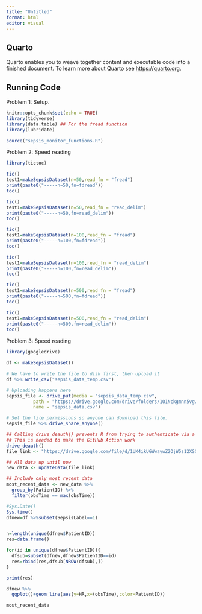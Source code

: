 ```yaml
---
title: "Untitled"
format: html
editor: visual
---
```


## Quarto

Quarto enables you to weave together content and executable code into a finished document. To learn more about Quarto see <https://quarto.org>.

## Running Code

Problem 1: Setup.
```r
knitr::opts_chunk$set(echo = TRUE)
library(tidyverse)
library(data.table) ## For the fread function
library(lubridate)

source("sepsis_monitor_functions.R")
```

Problem 2: Speed reading


```r
library(tictoc)

tic()
test1=makeSepsisDataset(n=50,read_fn = "fread")
print(paste0("-----n=50,fn=fdread"))
toc()

tic()
test1=makeSepsisDataset(n=50,read_fn = "read_delim")
print(paste0("-----n=50,fn=read_delim"))
toc()

tic()
test1=makeSepsisDataset(n=100,read_fn = "fread")
print(paste0("-----n=100,fn=fdread"))
toc()

tic()
test1=makeSepsisDataset(n=100,read_fn = "read_delim")
print(paste0("-----n=100,fn=read_delim"))
toc()

tic()
test1=makeSepsisDataset(n=500,read_fn = "fread")
print(paste0("-----n=500,fn=fdread"))
toc()

tic()
test1=makeSepsisDataset(n=500,read_fn = "read_delim")
print(paste0("-----n=500,fn=read_delim"))
toc()
```


Problem 3: Speed reading



```r
library(googledrive)

df <- makeSepsisDataset()

# We have to write the file to disk first, then upload it
df %>% write_csv("sepsis_data_temp.csv")

# Uploading happens here
sepsis_file <- drive_put(media = "sepsis_data_temp.csv", 
          path = "https://drive.google.com/drive/folders/1O1Nckgmnn5vgwyGJG28hhU5IGoCDThfY",
          name = "sepsis_data.csv")

# Set the file permissions so anyone can download this file.
sepsis_file %>% drive_share_anyone()
```


```r
## Calling drive_deauth() prevents R from trying to authenticate via a browser
## This is needed to make the GitHub Action work
drive_deauth()
file_link <- "https://drive.google.com/file/d/1UK4ikUGWwaywZ2OjW5s12XSOteH_WW0Y"

## All data up until now
new_data <- updateData(file_link)

## Include only most recent data
most_recent_data <- new_data %>%
  group_by(PatientID) %>%
  filter(obsTime == max(obsTime))
```


```r
#Sys.Date()
Sys.time()
dfnew=df %>%subset(SepsisLabel==1)


n=length(unique(dfnew$PatientID))
res=data.frame()

for(id in unique(dfnew$PatientID)){
  dfsub=subset(dfnew,dfnew$PatientID==id)
  res=rbind(res,dfsub[NROW(dfsub),])
}

print(res)


```


```r
dfnew %>%
  ggplot()+geom_line(aes(y=HR,x=(obsTime),color=PatientID))
```


```r
most_recent_data
```